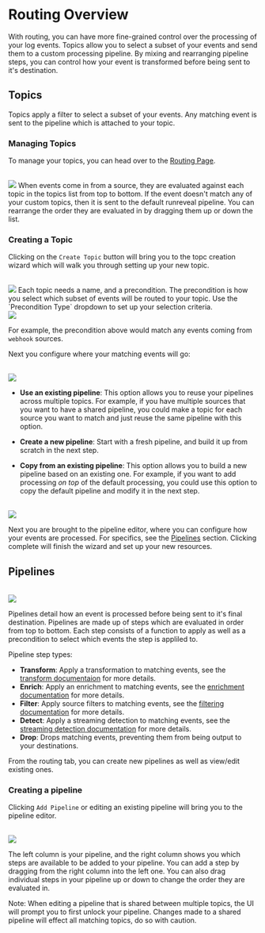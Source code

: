 
# Routing Overview

With routing, you can have more fine-grained control over the processing of your log events.  Topics allow you to
select a subset of your events and send them to a custom processing pipeline.  By mixing and rearranging
pipeline steps, you can control how your event is transformed before being sent to it's destination.

## Topics

Topics apply a filter to select a subset of your events.  Any matching event is sent to the pipeline which is
attached to your topic.


### Managing Topics

To manage your topics, you can head over to the [Routing Page](https://app.runreveal.com/dash/routing).

<br/>
<img src="/routing-topic-list.png" width={600} style={{display: "block", margin: "0 auto", borderRadius: "5px"}}/>
When events come in from a source, they are evaluated against each topic in the topics list from top to bottom.  If
the event doesn't match any of your custom topics, then it is sent to the default runreveal pipeline.  You can
rearrange the order they are evaluated in by dragging them up or down the list.

### Creating a Topic

Clicking on the `Create Topic` button will bring you to the topc creation wizard which will walk you through setting
up your new topic.

<br/>
<img src="/routing-topic-create-1.png" width={600} style={{display: "block", margin: "0 auto", borderRadius: "5px"}}/>
Each topic needs a name, and a precondition.  The precondition is how you select which subset of events will be
routed to your topic.  Use the `Precondition Type` dropdown to set up your selection criteria.

<br/>
<img src="/routing-topic-create-2.png" width={600} style={{display: "block", margin: "0 auto", borderRadius: "5px"}}/>

For example, the precondition above would match any events coming from `webhook` sources.

Next you configure where your matching events will go:

<br/>
<img src="/routing-topic-create-3.png" width={600} style={{display: "block", margin: "0 auto", borderRadius: "5px"}}/>

* **Use an existing pipeline**: This option allows you to reuse your pipelines across multiple topics.  For example,
if you have multiple sources that you want to have a shared pipeline, you could make a topic for each source you want to
match and just reuse the same pipeline with this option.

* **Create a new pipeline**: Start with a fresh pipeline, and build it up from scratch in the next step.
* **Copy from an existing pipeline**: This option allows you to build a new pipeline based on an existing one.  For example,
if you want to add processing _on top_ of the default processing, you could use this option to copy the default pipeline and
modify it in the next step.

<br/>
<img src="/routing-topic-create-4.png" width={600} style={{display: "block", margin: "0 auto", borderRadius: "5px"}}/>

Next you are brought to the pipeline editor, where you can configure how your events are processed.  For specifics, see the
[Pipelines](#pipelines) section.  Clicking complete will finish the wizard and set up your new resources.

## Pipelines

<br/>
<img src="/routing-pipeline-list.png" width={600} style={{display: "block", margin: "0 auto", borderRadius: "5px"}}/>

Pipelines detail how an event is processed before being sent to it's final destination.  Pipelines are made up of steps
which are evaluated in order from top to bottom.  Each step consists of a function to apply as well as a precondition to
select which events the step is appliled to.

Pipeline step types:

* **Transform**:  Apply a transformation to matching events, see the
[transform documentaion](https://docs.runreveal.com/transforms) for more details.
* **Enrich**: Apply an enrichment to matching events, see the [enrichment documentation](https://docs.runreveal.com/enrichments)
for more details.
* **Filter**: Apply source filters to matching events, see the [filtering documentation](https://docs.runreveal.com/filtering)
for more details.
* **Detect**: Apply a streaming detection to matching events, see the [streaming detection documentation](https://docs.runreveal.com/detections/sigma-streaming)
for more details.
* **Drop**: Drops matching events, preventing them from being output to your destinations.

From the routing tab, you can create new pipelines as well as view/edit existing ones.

### Creating a pipeline

Clicking `Add Pipeline` or editing an existing pipeline will bring you to the pipeline editor.

<br/>
<img src="/routing-pipeline-create-1.png" width={600} style={{display: "block", margin: "0 auto", borderRadius: "5px"}}/>

The left column is your pipeline, and the right column shows you which steps are available to be added to your pipeline.
You can add a step by dragging from the right column into the left one.  You can also drag individual steps in your
pipeline up or down to change the order they are evaluated in.

<Callout>
Note: When editing a pipeline that is shared between multiple topics, the UI will prompt you to first unlock your pipeline.
Changes made to a shared pipeline will effect all matching topics, do so with caution.
</Callout>
